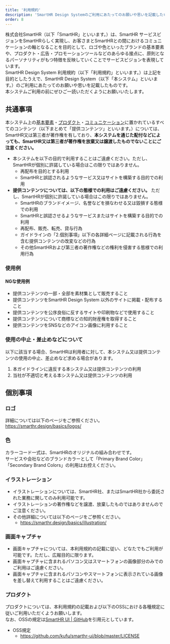 ```yaml
---
title: '利用規約'
description: 'SmartHR Design Systemのご利用にあたってのお願いや思いを記載したものです。本システムご利用の前にぜひご一読いただくようにお願いいたします。'
order: 8
---
```


株式会社SmartHR（以下「SmartHR」といいます。）は、SmartHR サービスビジョンをSmartHRらしく実現し、お客さまとSmartHRとの間におけるコミュニケーションの軸となることを目的として、ロゴや色といったブランドの基本要素や、プロダクト・広告・プロモーションツールなどのあらゆる接点に、原則となるパーソナリティがもつ特徴を反映していくことでサービスビジョンを表現しています。  
SmartHR Design System 利用規約（以下「利用規約」といいます。）は上記を目的としたうえで、SmartHR Design System（以下「本システム」といいます。）のご利用にあたってのお願いや思いを記載したものです。  
本システムご利用の前にぜひご一読いただくようにお願いいたします。


## 共通事項
本システム上の[基本要素](/basics/)・[プロダクト](/products/)・[コミュニケーション](/communication/)に置かれているすべてのコンテンツ（以下まとめて「提供コンテンツ」といいます。）については、SmartHR又は第三者が著作権を有しており、**本システムを通じた配付などによっても、SmartHR又は第三者が著作権を放棄又は譲渡したものでないことにご注意ください。**

-  本システムを以下の目的で利用することはご遠慮ください。ただし、SmartHRが個別に許諾している場合はこの限りではありません。  
    - 再配布を目的とする利用
    - SmartHRと誤認されるようなサービス又はサイトを構築する目的での利用
- **提供コンテンツについては、以下の態様での利用はご遠慮ください。** ただし、SmartHRが個別に許諾している場合はこの限りではありません。  
    - SmartHRのブランドイメージ、名誉などを損なわせる又は毀損する態様での利用
    - SmartHRと誤認させるようなサービスまたはサイトを構築する目的での利用
    - 再配布、販売、転売、貸与行為
    - ガイドラインの「2.個別事項」以下の各詳細ページに記載される行為を含む提供コンテンツの改変などの行為
    - その他SmartHRおよび第三者の著作権などの権利を侵害する態様での利用行為

### 使用例
#### NGな使用例
- 提供コンテンツの一部・全部を素材集として販売すること
- 提供コンテンツをSmartHR Design System 以外のサイトに掲載・配布すること
- 提供コンテンツを公序良俗に反するサイトや印刷物などで使用すること
- 提供コンテンツについて商標などの知的財産権を取得すること
- 提供コンテンツをSNSなどのアイコン画像に利用すること

### 使用の中止・差止めなどについて

以下に該当する場合、SmartHRは利用者に対して、本システム又は提供コンテンツの使用の中止、差止めなど求める場合があります。  

1. 本ガイドラインに違反する本システム又は提供コンテンツの利用  
2. 当社が不適切と考える本システム又は提供コンテンツの利用

## 個別事項

### ロゴ
詳細については以下のページをご参照ください。  
https://smarthr.design/basics/logos/

### 色
カラーコード一式は、SmartHRのオリジナルの組み合わせです。  
サービスや会社などのブランドカラーとして「Primary Brand Color」「Secondary Brand Colors」の利用はお控えください。

### イラストレーション
- イラストレーションについては、SmartHR社、またはSmartHR社から委託された業務に関してのみ利用可能です。 
- イラストレーションの著作権などを譲渡、放棄したものではありませんのでご注意ください。 
- その他詳細については以下のページをご参照ください。
    - https://smarthr.design/basics/illustration/

### 画面キャプチャ
- 画面キャプチャについては、本利用規約の記載に従い、どなたでもご利用が可能です。ただし、広報目的に限ります。  
- 画面キャプチャに含まれるパソコン又はスマートフォンの画像部分のみでのご利用はご遠慮ください。  
- 画面キャプチャに含まれるパソコンやスマートフォンに表示されている画像を差し替えて利用することはご遠慮ください。  


### プロダクト
プロダクトについては、本利用規約の記載および以下のOSSにおける各種規定に従いご利用いただくようお願いします。  
なお、OSSの規定は[SmartHR UI | GitHub](https://github.com/kufu/smarthr-ui/)を引用元としています。

- OSS規定
  - https://github.com/kufu/smarthr-ui/blob/master/LICENSE
